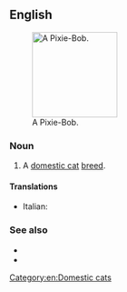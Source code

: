 ==English==
[[File:Dobby pixie-bob.jpg|thumb|right|150px|A Pixie-Bob.]]

===Noun===
{{en-noun|head=[[pixie|Pixie]]-[[bob|Bob]]}}

# A [[domestic cat]] [[breed]].

====Translations====
{{checktrans-top}}
* Italian: {{t-check|it|gatto Pixie-Bob}}
{{trans-mid}}

{{trans-bottom}}

===See also===
* {{pedia|Pixie-Bob}}
* {{commonslite|Category:Pixie-Bob}}

[[Category:en:Domestic cats]]